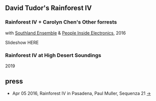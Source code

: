 <Cover
  src="https://payload.cargocollective.com/1/17/549792/13932916/Southland-Rainforest-Rauch-Web-0379_800.jpg"
  alt=""
  caption=""
/>

## David Tudor's Rainforest IV
### Rainforest IV + Carolyn Chen's Other forrests
with [Southland Ensemble](https://www.southlandensemble.com/) & [People Inside Electronics](https://peopleinsideelectronics.com/), 2016

Slideshow HERE

<YouTube
    src="https://www.youtube.com/embed/GUq_7KyPTTo"
    title=""
    width="560"
    height="315"
/>

### Rainforest IV at High Desert Soundings
2019

<Vimeo src="https://player.vimeo.com/video/359663758?title=0&byline=0&portrait=0" width="640" height="360" />

## press
* Apr 05 2016, Rainforest IV in Pasadena, Paul Muller, Sequenza 21 [→](http://www.sequenza21.com/2016/04/rainforest-iv-in-pasadena/)
